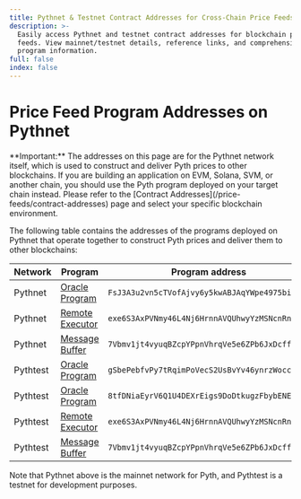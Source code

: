 ```yaml
---
title: Pythnet & Testnet Contract Addresses for Cross-Chain Price Feeds
description: >-
  Easily access Pythnet and testnet contract addresses for blockchain price
  feeds. View mainnet/testnet details, reference links, and comprehensive
  program information.
full: false
index: false
---
```


# Price Feed Program Addresses on Pythnet

<InfoBox variant="warning">
  **Important:** The addresses on this page are for the Pythnet network itself,
  which is used to construct and deliver Pyth prices to other blockchains. If
  you are building an application on EVM, Solana, SVM, or another chain, you
  should use the Pyth program deployed on your target chain instead. Please
  refer to the [Contract Addresses](/price-feeds/contract-addresses) page and
  select your specific blockchain environment.
</InfoBox>

The following table contains the addresses of the programs deployed on Pythnet that operate together to construct Pyth prices and deliver them to other blockchains:

| Network  | Program                                                                                                 | Program address                                |
| -------- | ------------------------------------------------------------------------------------------------------- | ---------------------------------------------- |
| Pythnet  | [Oracle Program](https://github.com/pyth-network/pyth-client/tree/main)                                 | `FsJ3A3u2vn5cTVofAjvy6y5kwABJAqYWpe4975bi2epH` |
| Pythnet  | [Remote Executor](https://github.com/pyth-network/pyth-crosschain/tree/main/governance/remote_executor) | `exe6S3AxPVNmy46L4Nj6HrnnAVQUhwyYzMSNcnRn3qq`  |
| Pythnet  | [Message Buffer](https://github.com/pyth-network/pyth-crosschain/tree/main/pythnet/message_buffer)      | `7Vbmv1jt4vyuqBZcpYPpnVhrqVe5e6ZPb6JxDcffRHUM` |
| Pythtest | [Oracle Program](https://github.com/pyth-network/pyth-client/tree/main)                                 | `gSbePebfvPy7tRqimPoVecS2UsBvYv46ynrzWocc92s`  |
| Pythtest | [Oracle Program](https://github.com/pyth-network/pyth-client/tree/main)                                 | `8tfDNiaEyrV6Q1U4DEXrEigs9DoDtkugzFbybENEbCDz` |
| Pythtest | [Remote Executor](https://github.com/pyth-network/pyth-crosschain/tree/main/governance/remote_executor) | `exe6S3AxPVNmy46L4Nj6HrnnAVQUhwyYzMSNcnRn3qq`  |
| Pythtest | [Message Buffer](https://github.com/pyth-network/pyth-crosschain/tree/main/pythnet/message_buffer)      | `7Vbmv1jt4vyuqBZcpYPpnVhrqVe5e6ZPb6JxDcffRHUM` |

Note that Pythnet above is the mainnet network for Pyth, and Pythtest is a testnet for development purposes.
